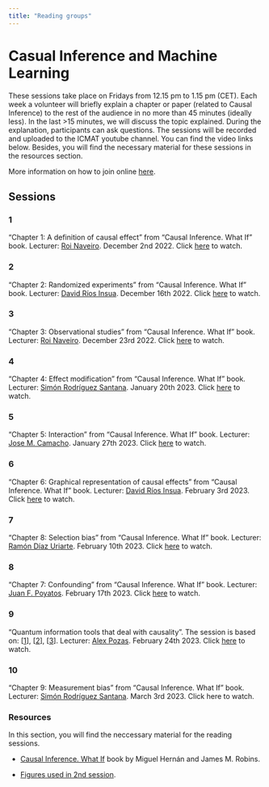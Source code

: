 ---
title: "Reading groups"
---

# Casual Inference and Machine Learning

These sessions take place on Fridays from 12.15 pm to 1.15 pm (CET). Each week a volunteer will briefly explain a chapter or paper (related to Causal Inference) to the rest of the audience in no more than 45 minutes (ideally less). In the last >15 minutes, we will discuss the topic explained. During the explanation, participants can ask questions. The sessions will be recorded and uploaded to the ICMAT youtube channel. You can find the video links below. Besides, you will find the necessary material for these sessions in the resources section.

More information on how to join online [here](https://datalab.icmat.es/bayesian-year/ciml/).


## Sessions

### 1

"Chapter 1: A definition of causal effect" from "Causal Inference. What If" book. Lecturer: [Roi Naveiro](https://roinaveiro.github.io/). December 2nd 2022. Click [here](https://www.youtube.com/watch?v=d7St2qwIeH0) to watch.


### 2

"Chapter 2: Randomized experiments" from "Causal Inference. What If" book. Lecturer: [David Ríos Insua](https://www.davidriosinsua.es/). December 16th 2022. Click [here](https://www.youtube.com/watch?v=TjrSCCwUZbU) to watch.


### 3

"Chapter 3: Observational studies" from "Causal Inference. What If" book. Lecturer: [Roi Naveiro](https://roinaveiro.github.io/). December 23rd 2022. Click [here](https://www.youtube.com/watch?v=9xQBApfKDxY&ab_channel=InstitutodeCienciasMatem%C3%A1ticasICMAT) to watch.


### 4

"Chapter 4: Effect modification" from "Causal Inference. What If" book. Lecturer: [Simón Rodríguez Santana](https://scholar.google.es/citations?user=9x_tXzwAAAAJ&hl=es). January 20th 2023. Click [here](https://www.youtube.com/watch?v=gHK2HszEKlM) to watch.

### 5

"Chapter 5: Interaction" from "Causal Inference. What If" book. Lecturer: [Jose M. Camacho](https://www.icmat.es/josemanuel.camacho). January 27th 2023. Click [here](https://www.youtube.com/watch?v=oLb71TDyXGg&t=2766s) to watch.

### 6

"Chapter 6: Graphical representation of causal effects" from "Causal Inference. What If" book.
 Lecturer: [David Ríos Insua](https://www.davidriosinsua.es/). February  3rd 2023. Click [here](https://www.youtube.com/watch?v=wPuJ8tR_05s&list=PLH_XnVAPg2hzUqt8f-NWlZZZi79BmU8Jt&index=2) to watch.


### 7

"Chapter 8: Selection bias" from "Causal Inference. What If" book.
 Lecturer: [Ramón Díaz Uriarte](https://www.ligarto.org/rdiaz/). February 10th 2023. Click [here](https://www.youtube.com/watch?v=JrjzHA1A-Ls) to watch.

### 8

"Chapter 7: Confounding" from "Causal Inference. What If" book.
 Lecturer: [Juan F. Poyatos](http://wwwuser.cnb.csic.es/~jpoyatos/Home/Home.html). February 17th 2023. Click [here](https://www.youtube.com/watch?v=I4k0I8R7R8A&t=1s) to watch.

### 9 

"Quantum information tools that deal with causality ". The session is based on: [[1](https://arxiv.org/abs/1609.00672)], [[2](https://arxiv.org/abs/1707.06476 )], [[3](https://arxiv.org/abs/1909.10519)].
Lecturer: [Alex Pozas](https://www.alexpozas.com/home). February 24th 2023. Click [here](https://www.youtube.com/watch?v=RCcEY6KJhaY&list=PLH_XnVAPg2hzUqt8f-NWlZZZi79BmU8Jt&index=1&t=6s) to watch.

### 10

"Chapter 9: Measurement bias" from "Causal Inference. What If" book.
 Lecturer: [Simón Rodríguez Santana](https://scholar.google.es/citations?user=9x_tXzwAAAAJ&hl=es). March 3rd 2023. Click here to watch.




### Resources

In this section, you will find the neccessary material for the reading sessions.

* [Causal Inference. What If](https://www.hsph.harvard.edu/miguel-hernan/causal-inference-book/) book by Miguel Hernán and James M. Robins. 

* [Figures used in 2nd session](https://github.com/datalab-icmat/reading-groups/blob/main/material_session_2.pdf).

